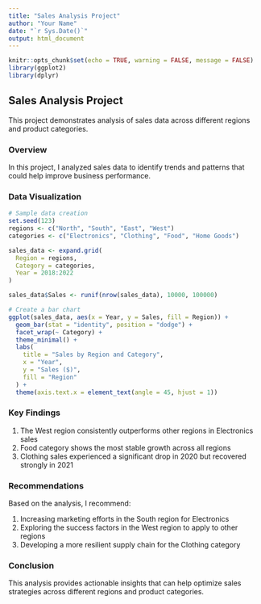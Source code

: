 ```yaml
---
title: "Sales Analysis Project"
author: "Your Name"
date: "`r Sys.Date()`"
output: html_document
---
```


```r
knitr::opts_chunk$set(echo = TRUE, warning = FALSE, message = FALSE)
library(ggplot2)
library(dplyr)
```

## Sales Analysis Project

This project demonstrates analysis of sales data across different regions and product categories.

### Overview

In this project, I analyzed sales data to identify trends and patterns that could help improve business performance.

### Data Visualization

```r
# Sample data creation
set.seed(123)
regions <- c("North", "South", "East", "West")
categories <- c("Electronics", "Clothing", "Food", "Home Goods")

sales_data <- expand.grid(
  Region = regions,
  Category = categories,
  Year = 2018:2022
)

sales_data$Sales <- runif(nrow(sales_data), 10000, 100000)

# Create a bar chart
ggplot(sales_data, aes(x = Year, y = Sales, fill = Region)) +
  geom_bar(stat = "identity", position = "dodge") +
  facet_wrap(~ Category) +
  theme_minimal() +
  labs(
    title = "Sales by Region and Category",
    x = "Year",
    y = "Sales ($)",
    fill = "Region"
  ) +
  theme(axis.text.x = element_text(angle = 45, hjust = 1))
```

### Key Findings

1. The West region consistently outperforms other regions in Electronics sales
2. Food category shows the most stable growth across all regions
3. Clothing sales experienced a significant drop in 2020 but recovered strongly in 2021

### Recommendations

Based on the analysis, I recommend:

1. Increasing marketing efforts in the South region for Electronics
2. Exploring the success factors in the West region to apply to other regions
3. Developing a more resilient supply chain for the Clothing category

### Conclusion

This analysis provides actionable insights that can help optimize sales strategies across different regions and product categories. 